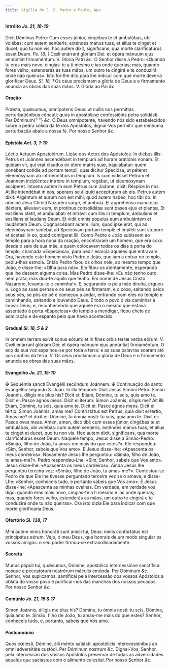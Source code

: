 ```yaml
---
title: Vigília de S. S. Pedro e Paulo, Aps.
---
```


<h4 class="text-center">
  Intróito <em>Jo. 21, 18-19</em>
</h4>
<div class="grid grid-cols-2 gap-5">
  <span class="text-justify">
    Dicit Dóminus Petro: Cum esses júnior, cingébas te et ambulábas, ubi
    volébas: cum autem senúeris, exténdes manus tuas, et álius te cinget et
    ducet, quo tu non vis: hoc autem dixit, signíficans, qua morte
    clarificatúrus esset Deum. <em>Ps. 18, 1</em> Cœli enárrant glóriam Dei: et
    ópera mánuum ejus annúntiat firmaméntum. V. Gloria Patri <em>&c.</em>
  </span>
  <span class="text-justify">
    O Senhor disse a Pedro: «Quando tu eras mais novo, cingias-te a ti mesmo e
    ias onde querias; mas, quando fores velho, estenderás as tuas mãos, um outro
    te cingirá e te conduzirá onde não queiras». Isto foi-lhe dito para lhe
    indicar com que morte deveria glorificar Deus. <em>Sl. 18, 1</em> Os céus
    proclamam a glória de Deus e o firmamento anuncia as obras das suas mãos. V.
    Glória ao Pai <em>&c.</em>
  </span>
</div>


#### Oração
<div class="grid grid-cols-2 gap-5">
  <span class="text-justify">
    Præsta, quǽsumus, omnípotens Deus: ut nullis nos permíttas perturbatiónibus
    cóncuti; quos in apostólicæ confessiónis petra solidásti. Per Dóminum{" "}
    <em>&c.</em>
  </span>
  <span class="text-justify">
    Ó Deus omnipotente, havendo nós sido estabelecidos sobre a pedra sólida da
    fé dos Apóstolos, dignai-Vos permitir que nenhuma perturbação abale a nossa
    fé. Por nosso Senhor <em>&c.</em>
  </span>
</div>

<h4 class="text-center">
  Epístola <em>Act. 3, 1-10</em>
</h4>
<div class="grid grid-cols-2 gap-5">
  <span class="text-justify">Léctio Actuum Apostolórum.</span>
  <span class="text-justify">Lição dos Actos dos Apóstolos.</span>
  <span class="text-justify">
    In diébus illis: Petrus et Joánnes ascendébant in templum ad horam oratiónis
    nonam. Et quidam vir, qui erat claudus ex útero matris suæ, bajulabátur:
    quem ponébant cotídie ad portam templi, quæ dícitur Speciósa, ut péteret
    eleemósynam ab introeúntibus in templum. Is cum vidísset Petrum et Joánnem
    incipiéntes introíre in templum, rogábat, ut eleemósynam acciperet. Intuens
    autem in eum Petrus cum Joánne, dixit: Réspice in nos. At ille intendébat in
    eos, sperans se áliquid acceptúrum ab eis. Petrus autem dixit: Argéntum et
    aurum non est mihi; quod autem habeo, hoc tibi do: In nómine Jesu Christi
    Nazaréni surge, et ámbula. Et apprehénsa manu ejus déxtera, allevávit eum,
    et protínus consolidátæ sunt bases ejus et plantæ. Et exsíliens stetit, et
    ambulábat: et intrávit cum illis in templum, ámbulans et exsíliens et
    laudans Deum. Et vidit omnis populus eum ambulántem et laudántem Deum.
    Cognoscébant autem illum, quod ipse erat, qui ad eleemósynam sedébat ad
    Speciósam portam templi: et impléti sunt stupore et écstasi in eo, quod
    contígerat illi.
  </span>
  <span class="text-justify">
    Como Pedro e João subissem ao templo para a hora nona da oração, encontraram
    um homem, que era coxo desde o seio de sua mãe, a quem colocavam todos os
    dias à porta do templo, chamada «Especiosa», para pedir esmola àqueles que
    entravam. Ora, havendo este homem visto Pedro e João, que iam a entrar no
    templo, pediu-lhes esmola. Então Pedro fixou os olhos nele, ao mesmo tempo
    que João, e disse-lhe: «Olha para nós». Ele fitou-os atentamente, esperando
    que lhe dessem alguma coisa. Mas Pedro disse-lhe: «Eu não tenho ouro, nem
    prata; mas dou-te aquilo que tenho. Em nome de Jesus Cristo Nazareno,
    levanta-te e caminha!». E, segurando-o pela mão direita, ergueu-o. Logo as
    suas pernas e os seus pés se firmaram, e o coxo, saltando pelos seus pés, se
    pôs de pé e começou a andar, entrando com eles no templo e caminhando,
    saltando e louvando Deus. E todo o povo o via caminhar e louvar Deus; e,
    reconhecendo que aquele era o mesmo que estava assentado à porta «Especiosa»
    do templo a mendigar, ficou cheio de admiração e de espanto pelo que havia
    acontecido.
  </span>
</div>

<h4 class="text-center">
  Gradual <em>Sl. 18, 5 & 2</em>
</h4>
<div class="grid grid-cols-2 gap-5">
  <span class="text-justify">
    In omnem terram exívit sonus eórum: et in fines orbis terræ verba eórum. V.
    Cœli enárrant glóriam Dei: et ópera mánuum ejus annúntiat firmaméntum.
  </span>
  <span class="text-justify">
    O eco da sua voz espalhou-se por toda a terra: e as suas palavras soaram até
    aos confins da terra. V. Os céus proclamam a glória de Deus e o firmamento
    anuncia as obras das suas mãos.
  </span>
</div>

<h4 class="text-center">
  Evangelho <em>Jo. 21, 15-10</em>
</h4>
<div class="grid grid-cols-2 gap-5">
  <span class="text-justify">
    <span class="text-red-500">&#10016;</span> Sequéntia sancti Evangélii
    secúndum Joánnem.
  </span>
  <span class="text-justify">
    <span class="text-red-500">&#10016;</span> Continuação do santo Evangelho
    segundo S. João.
  </span>
  <span class="text-justify">
    In illo témpore: Dixit Jesus Simóni Petro: Simon Joánnis, díligis me plus
    his? Dicit ei: Etiam, Dómine, tu scis, quia amo te. Dicit ei: Pasce agnos
    meos. Dicit ei íterum: Simon Joánnis, díligis me? Ait illi: Etiam, Dómine,
    tu scis, quia amo te. Dicit ei: Pasce agnos meos. Dicit ei tértio: Simon
    Joánnis, amas me? Contristátus est Petrus, quia dixit ei tértio, Amas me? et
    dixit ei: Dómine, tu ómnia nosti: tu scis, quia amo te. Dixit ei: Pasce oves
    meas. Amen, amen, dico tibi: cum esses júnior, cingébas te et ambulábas, ubi
    volébas: cum autem senúeris, exténdes manus tuas, et álius te cinget et
    ducet, quo tu non vis. Hoc autem dixit, signíficans, qua morte
    clarificatúrus esset Deum.
  </span>
  <span class="text-justify">
    Naquele tempo, Jesus disse a Simão-Pedro: «Simão, filho de João, tu amas-me
    mais do que estes?». Ele respondeu: «Sim, Senhor, sabeis que Vos amo». E
    Jesus disse-lhe: «Apascenta os meus cordeiros». Novamente Jesus lhe
    perguntou: «Simão, filho de João, tu amas-me?». Pedro respondeu-Lhe: «Sim,
    Senhor, sabeis que Vos amo». Jesus disse-lhe: «Apascenta os meus cordeiros».
    Ainda Jesus lhe perguntou terceira vez: «Simão, filho de João, tu amas-me?».
    Contristou-se Pedro de que Ele lhe tivesse perguntado terceira vez se o
    amava, e disse-Lhe: «Senhor, conheceis tudo, e portanto sabeis que Vos amo».
    E Jesus disse-lhe: «Apascenta as minhas ovelhas. Em verdade, em verdade vos
    digo: quando eras mais novo, cingias-te a ti mesmo e ias onde querias; mas,
    quando fores velho, estenderás as mãos, um outro te cingirá e te conduzirá
    onde tu não queiras». Ora isto dizia Ele para indicar com que morte
    glorificaria Deus.
  </span>
</div>

<h4 class="text-center">
  Ofertório <em>Sl. 138, 17</em>
</h4>
<div class="grid grid-cols-2 gap-5">
  <span class="text-justify">
    Mihi autem nimis honoráti sunt amíci tui, Deus: nimis confortátus est
    principátus eórum.
  </span>
  <span class="text-justify">
    Vejo, ó meu Deus, que honrais de um modo singular os vossos amigos: o seu
    poder firmou-se extraordinariamente.
  </span>
</div>


#### Secreta
<div class="grid grid-cols-2 gap-5">
  <span class="text-justify">
    Munus pópuli tui, quǽsumus, Dómine, apostólica intercessióne sanctífica:
    nosque a peccatórum nostrórum máculis emúnda. Per Dóminum <em>&c.</em>
  </span>
  <span class="text-justify">
    Senhor, Vos suplicamos, santificai pela intercessão dos vossos Apóstolos a
    oblata do vosso povo e purificai-nos das manchas dos nossos pecados. Por
    nosso Senhor <em>&c.</em>
  </span>
</div>

<h4 class="text-center">
  Comúnio <em>Jo. 21, 15 & 17</em>
</h4>
<div class="grid grid-cols-2 gap-5">
  <span class="text-justify">
    Simon Joánnis, díligis me plus his? Dómine, tu ómnia nosti: tu scis, Dómine,
    quia amo te.
  </span>
  <span class="text-justify">
    Simão, filho de João, tu amas-me mais do que estes? Senhor, conheceis tudo,
    e, portanto, sabeis que Vos amo.
  </span>
</div>


#### Postcomúnio
<div class="grid grid-cols-2 gap-5">
  <span class="text-justify">
    Quos cœlésti, Dómine, álii ménto satiásti: apostólicis intercessiónibus ab
    omni adversitáte custódi. Per Dóminum nostrum <em>&c.</em>
  </span>
  <span class="text-justify">
    Dignai-Vos, Senhor, pela intercessão dos vossos Apóstolos preservar de todas
    as adversidades aqueles que saciastes com o alimento celestial. Por nosso
    Senhor <em>&c.</em>
  </span>
</div>
